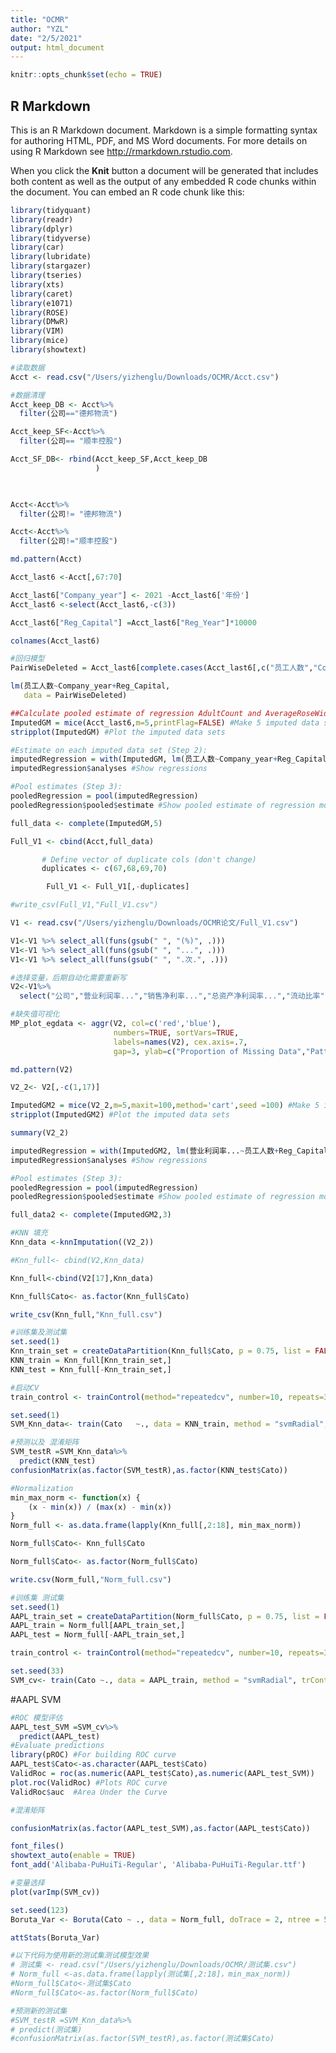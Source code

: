 ```yaml
---
title: "OCMR"
author: "YZL"
date: "2/5/2021"
output: html_document
---
```


```r
knitr::opts_chunk$set(echo = TRUE)
```

## R Markdown

This is an R Markdown document. Markdown is a simple formatting syntax for authoring HTML, PDF, and MS Word documents. For more details on using R Markdown see <http://rmarkdown.rstudio.com>.

When you click the **Knit** button a document will be generated that includes both content as well as the output of any embedded R code chunks within the document. You can embed an R code chunk like this:

```r
library(tidyquant)
library(readr)
library(dplyr)
library(tidyverse)
library(car)
library(lubridate)
library(stargazer)
library(tseries)
library(xts)
library(caret)
library(e1071)
library(ROSE)
library(DMwR)
library(VIM)
library(mice)
library(showtext)
```



```r
#读取数据
Acct <- read.csv("/Users/yizhenglu/Downloads/OCMR/Acct.csv")
```
```r
#数据清理
Acct_keep_DB <- Acct%>%
  filter(公司=="德邦物流")

Acct_keep_SF<-Acct%>%
  filter(公司== "顺丰控股")

Acct_SF_DB<- rbind(Acct_keep_SF,Acct_keep_DB
                   )

  
```

```r
Acct<-Acct%>%
  filter(公司!= "德邦物流")

Acct<-Acct%>%
  filter(公司!="顺丰控股")
```

```r
md.pattern(Acct)
```
```r
Acct_last6 <-Acct[,67:70]
```


```r
Acct_last6["Company_year"] <- 2021 -Acct_last6['年份']
Acct_last6 <-select(Acct_last6,-c(3))

```

```r
Acct_last6["Reg_Capital"] =Acct_last6["Reg_Year"]*10000
```
```r
colnames(Acct_last6)
```


```r
#回归模型
PairWiseDeleted = Acct_last6[complete.cases(Acct_last6[,c("员工人数","Company_year","Reg_Capital")]),]

lm(员工人数~Company_year+Reg_Capital, 
   data = PairWiseDeleted)

```



```r
##Calculate pooled estimate of regression AdultCount and AverageRoseWidth using Multiple imputation
ImputedGM = mice(Acct_last6,m=5,printFlag=FALSE) #Make 5 imputed data sets (Step 1)
stripplot(ImputedGM) #Plot the imputed data sets

```

```r
#Estimate on each imputed data set (Step 2): 
imputedRegression = with(ImputedGM, lm(员工人数~Company_year+Reg_Capital))
imputedRegression$analyses #Show regressions
```

```r
#Pool estimates (Step 3):
pooledRegression = pool(imputedRegression)
pooledRegression$pooled$estimate #Show pooled estimate of regression model
```
```r
full_data <- complete(ImputedGM,5) 
```

```r
Full_V1 <- cbind(Acct,full_data)

```

```r
       # Define vector of duplicate cols (don't change)
       duplicates <- c(67,68,69,70)

        Full_V1 <- Full_V1[,-duplicates]
```




```r
#write_csv(Full_V1,"Full_V1.csv") 
```
```r
V1 <- read.csv("/Users/yizhenglu/Downloads/OCMR论文/Full_V1.csv")
```







```r
V1<-V1 %>% select_all(funs(gsub(" ", "(%)", .)))
V1<-V1 %>% select_all(funs(gsub(" ", "...", .)))
V1<-V1 %>% select_all(funs(gsub(" ", ".次.", .)))
```



```r
#选择变量，后期自动化需要重新写
V2<-V1%>%
  select("公司","营业利润率...","销售净利率...","总资产净利润率...","流动比率","存货周转率.次.","现金比率...","成本费用利润率...","主营业务成本率...","总资产利润率...","流动资产周转率.次.","应收账款周转率.次.","总资产周转率.次.","存货周转率.次.","资产负债率...","员工人数","总资产.元.","Cato","Company_year","Reg_Capital")
```




```r
#缺失值可视化
MP_plot_egdata <- aggr(V2, col=c('red','blue'),
                       numbers=TRUE, sortVars=TRUE,
                       labels=names(V2), cex.axis=.7,
                       gap=3, ylab=c("Proportion of Missing Data","Pattern"))
```

```r
md.pattern(V2)
```
```r
V2_2<- V2[,-c(1,17)]
```

```r
ImputedGM2 = mice(V2_2,m=5,maxit=100,method='cart',seed =100) #Make 5 imputed data sets (Step 1)
stripplot(ImputedGM2) #Plot the imputed data sets
```
```r
summary(V2_2)
```

```r
imputedRegression = with(ImputedGM2, lm(营业利润率...~员工人数+Reg_Capital+成本费用利润率...+主营业务成本率... +销售净利率...+总资产净利润率...+总资产利润率...))
imputedRegression$analyses #Show regressions
```

```r
#Pool estimates (Step 3):
pooledRegression = pool(imputedRegression)
pooledRegression$pooled$estimate #Show pooled estimate of regression model

```
```r
full_data2 <- complete(ImputedGM2,3) 

```

```r
#KNN 填充
Knn_data <-knnImputation((V2_2))
```

```r
#Knn_full<- cbind(V2,Knn_data)
```
```r
Knn_full<-cbind(V2[17],Knn_data)

```
```r
Knn_full$Cato<- as.factor(Knn_full$Cato)
```

```r
write_csv(Knn_full,"Knn_full.csv")
```

```r
#训练集及测试集
set.seed(1)
Knn_train_set = createDataPartition(Knn_full$Cato, p = 0.75, list = FALSE)
KNN_train = Knn_full[Knn_train_set,]
KNN_test = Knn_full[-Knn_train_set,]

```


```r
#启动CV
train_control <- trainControl(method="repeatedcv", number=10, repeats=3)
```
```r
set.seed(1)
SVM_Knn_data<- train(Cato	~., data = KNN_train, method = "svmRadial", trControl = train_control, preProcess = c("center","scale"), tuneLength = 10)
```


```r
#预测以及 混淆矩阵
SVM_testR =SVM_Knn_data%>%
  predict(KNN_test)
confusionMatrix(as.factor(SVM_testR),as.factor(KNN_test$Cato))
```








```r
#Normalization
min_max_norm <- function(x) {
    (x - min(x)) / (max(x) - min(x))
}
Norm_full <- as.data.frame(lapply(Knn_full[,2:18], min_max_norm))

```
```r
Norm_full$Cato<- Knn_full$Cato
```
```r
Norm_full$Cato<- as.factor(Norm_full$Cato)
```

```r
write.csv(Norm_full,"Norm_full.csv")
```




```r
#训练集 测试集
set.seed(1)
AAPL_train_set = createDataPartition(Norm_full$Cato, p = 0.75, list = FALSE)
AAPL_train = Norm_full[AAPL_train_set,]
AAPL_test = Norm_full[-AAPL_train_set,]
```

```r
train_control <- trainControl(method="repeatedcv", number=10, repeats=3)
```
```r
set.seed(33)
SVM_cv<- train(Cato	~., data = AAPL_train, method = "svmRadial", trControl = train_control, preProcess = c("center","scale"), tuneLength = 10)
```

#AAPL SVM
```r
#ROC 模型评估
AAPL_test_SVM =SVM_cv%>%
  predict(AAPL_test)
#Evaluate predictions
library(pROC) #For building ROC curve
AAPL_test$Cato<-as.character(AAPL_test$Cato)
ValidRoc = roc(as.numeric(AAPL_test$Cato),as.numeric(AAPL_test_SVM))
plot.roc(ValidRoc) #Plots ROC curve
ValidRoc$auc  #Area Under the Curve
```





```r
#混淆矩阵

confusionMatrix(as.factor(AAPL_test_SVM),as.factor(AAPL_test$Cato))

```
```r
font_files()
showtext_auto(enable = TRUE)
font_add('Alibaba-PuHuiTi-Regular', 'Alibaba-PuHuiTi-Regular.ttf')
```

```r
#变量选择
plot(varImp(SVM_cv))
```

```r
set.seed(123)
Boruta_Var <- Boruta(Cato ~ ., data = Norm_full, doTrace = 2, ntree = 500)
```


```r
attStats(Boruta_Var)
```



```r
#以下代码为使用新的测试集测试模型效果
# 测试集 <- read.csv("/Users/yizhenglu/Downloads/OCMR/测试集.csv")
# Norm_full <-as.data.frame(lapply(测试集[,2:18]，min_max_norm))
#Norm_full$Cato<-测试集$Cato
#Norm_full$Cato<-as.factor(Norm_full$Cato)
```

```r
#预测新的测试集
#SVM_testR =SVM_Knn_data%>%
# predict(测试集)
#confusionMatrix(as.factor(SVM_testR),as.factor(测试集$Cato)
```


